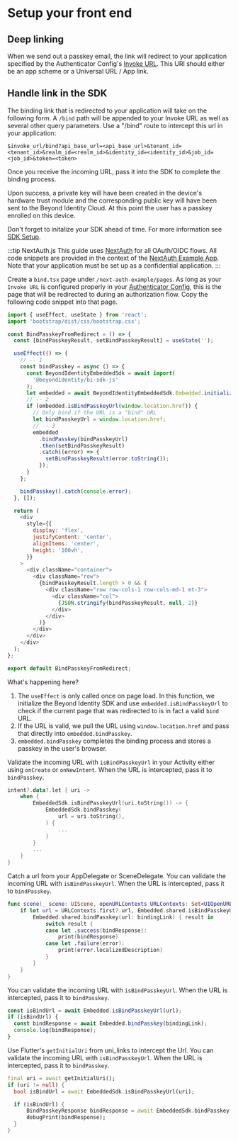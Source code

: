 
# Setup your front end

## Deep linking

When we send out a passkey email, the link will redirect to your application specified by the Authenticator Config's [Invoke URL](/docs/next/authentication#invoke-url). This URI should either be an app scheme or a Universal URL / App link.

<DeepLinking />

## Handle link in the SDK

The binding link that is redirected to your application will take on the following form. A `/bind` path will be appended to your Invoke URL as well as several other query parameters. Use a "/bind" route to intercept this url in your application:

```plaintext
$invoke_url/bind?api_base_url=<api_base_url>&tenant_id=<tenant_id>&realm_id=<realm_id>&identity_id=<identity_id>&job_id=<job_id>&token=<token>
```

Once you receive the incoming URL, pass it into the SDK to complete the binding process.

Upon success, a private key will have been created in the device's hardware trust module and the corresponding public key will have been sent to the Beyond Identity Cloud. At this point the user has a passkey enrolled on this device.

Don't forget to initalize your SDK ahead of time. For more information see [SDK Setup](/docs/next/sdk-setup).

<Tabs groupId="bind-platform">
<TabItem value="javascript" label="Javascript">

:::tip NextAuth.js
This guide uses [NextAuth](https://next-auth.js.org/) for all OAuth/OIDC flows. All code snippets are provided in the context of the [NextAuth Example App](https://github.com/nextauthjs/next-auth-example). Note that your application must be set up as a confidential application.
:::

Create a `bind.tsx` page under `/next-auth-example/pages`. As long as your `Invoke URL` is configured properly in your [Authenticator Config](/docs/next/authentication), this is the page that will be redirected to during an authorization flow. Copy the following code snippet into that page.

```javascript
import { useEffect, useState } from 'react';
import 'bootstrap/dist/css/bootstrap.css';

const BindPasskeyFromRedirect = () => {
  const [bindPasskeyResult, setBindPasskeyResult] = useState('');

  useEffect(() => {
    // -- 1
    const bindPasskey = async () => {
      const BeyondIdentityEmbeddedSdk = await import(
        '@beyondidentity/bi-sdk-js'
      );
      let embedded = await BeyondIdentityEmbeddedSdk.Embedded.initialize();
      // -- 2
      if (embedded.isBindPasskeyUrl(window.location.href)) {
        // Only bind if the URL is a "bind" URL
        let bindPasskeyUrl = window.location.href;
        // -- 3
        embedded
          .bindPasskey(bindPasskeyUrl)
          .then(setBindPasskeyResult)
          .catch((error) => {
            setBindPasskeyResult(error.toString());
          });
      }
    };

    bindPasskey().catch(console.error);
  }, []);

  return (
    <div
      style={{
        display: 'flex',
        justifyContent: 'center',
        alignItems: 'center',
        height: '100vh',
      }}
    >
      <div className="container">
        <div className="row">
          {bindPasskeyResult.length > 0 && (
            <div className="row row-cols-1 row-cols-md-1 mt-3">
              <div className="col">
                {JSON.stringify(bindPasskeyResult, null, 2)}
              </div>
            </div>
          )}
        </div>
      </div>
    </div>
  );
};

export default BindPasskeyFromRedirect;
```

What's happening here?

1. The `useEffect` is only called once on page load. In this function, we initialize the Beyond Identity SDK and use `embedded.isBindPasskeyUrl` to check if the current page that was redirected to is in fact a valid `bind` URL.
2. If the URL is valid, we pull the URL using `window.location.href` and pass that directly into `embedded.bindPasskey`.
3. `embedded.bindPasskey` completes the binding process and stores a passkey in the user's browser.

</TabItem>
<TabItem value="kotlin" label="Kotlin">

Validate the incoming URL with `isBindPasskeyUrl` in your Activity either using `onCreate` or `onNewIntent`. When the URL is intercepted, pass it to `bindPasskey`.

```kotlin
intent?.data?.let { uri ->
    when {
        EmbeddedSdk.isBindPasskeyUrl(uri.toString()) -> {
            EmbeddedSdk.bindPasskey(
                url = uri.toString(),
            ) {
                ...
            }
        }
        ...
    }
}
```

</TabItem>
<TabItem value="swift" label="Swift">

Catch a url from your AppDelegate or SceneDelegate. You can validate the incoming URL with `isBindPasskeyUrl`. When the URL is intercepted, pass it to `bindPasskey`.

```swift
func scene(_ scene: UIScene, openURLContexts URLContexts: Set<UIOpenURLContext>) {
    if let url = URLContexts.first?.url, Embedded.shared.isBindPasskeyUrl(url) {
        Embedded.shared.bindPasskey(url: bindingLink) { result in
            switch result {
            case let .success(bindResponse):
                print(bindResponse)
            case let .failure(error):
                print(error.localizedDescription)
            }
        }
    }
}
```

</TabItem>
<TabItem value="reactnative" label="React Native">

You can validate the incoming URL with `isBindPasskeyUrl`. When the URL is intercepted, pass it to `bindPasskey`.

```javascript
const isBindUrl = await Embedded.isBindPasskeyUrl(url);
if (isBindUrl) {
  const bindResponse = await Embedded.bindPasskey(bindingLink);
  console.log(bindResponse);
}
```

</TabItem>
<TabItem value="flutter" label="Flutter">

Use Flutter's `getInitialUri` from uni_links to intercept the Url. You can validate the incoming URL with `isBindPasskeyUrl`. When the URL is intercepted, pass it to `bindPasskey`.

```dart
final uri = await getInitialUri();
if (uri != null) {
  bool isBindUrl = await EmbeddedSdk.isBindPasskeyUrl(uri);

  if (isBindUrl) {
      BindPasskeyResponse bindResponse = await EmbeddedSdk.bindPasskey(uri);
      debugPrint(bindResponse);
  }
}
```

</TabItem>
</Tabs>
